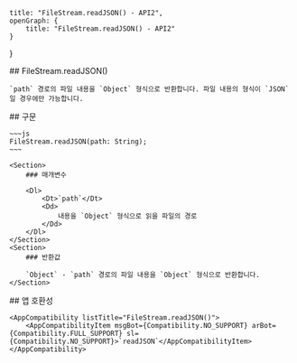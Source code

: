 
    title: "FileStream.readJSON() - API2",
    openGraph: {
        title: "FileStream.readJSON() - API2"
    }
}

<Section>
    ## FileStream.readJSON()

    `path` 경로의 파일 내용을 `Object` 형식으로 반환합니다. 파일 내용의 형식이 `JSON`일 경우에만 가능합니다.
</Section>
<Section>
    ## 구문

    ~~~js
    FileStream.readJSON(path: String);
    ~~~

    <Section>
        ### 매개변수

        <Dl>
            <Dt>`path`</Dt>
            <Dd>
                내용을 `Object` 형식으로 읽을 파일의 경로
            </Dd>
        </Dl>
    </Section>
    <Section>
        ### 반환값

        `Object` - `path` 경로의 파일 내용을 `Object` 형식으로 반환합니다.
    </Section>
</Section>
<Section>
    ## 앱 호환성

    <AppCompatibility listTitle="FileStream.readJSON()">
        <AppCompatibilityItem msgBot={Compatibility.NO_SUPPORT} arBot={Compatibility.FULL_SUPPORT} sl={Compatibility.NO_SUPPORT}>`readJSON`</AppCompatibilityItem>
    </AppCompatibility>
</Section>